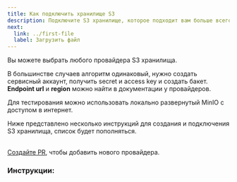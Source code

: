 ```yaml
---
title: Как подключить хранилище S3
description: Подключите S3 хранилище, которое подходит вам больше всего.
next:
  link: ../first-file
  label: Загрузить файл
---
```









Вы можете выбрать любого провайдера S3 хранилища.

В большинстве случаев алгоритм одинаковый, нужно создать сервисный аккаунт, получить secret и access key и создать бакет.
**Endpoint url** и **region** можно найти в документации у провайдеров.

<Aside type="tip">
  Для тестирования можно использовать локально развернутый MinIO с доступом в интернет.
</Aside>

Ниже представлено несколько инструкций для создания и подключения S3 хранилища, список будет пополняться.

<br/>
<a href="https://github.com/defaultuploader/documentation/tree/master/src/content/docs/start/s3-list" target="_blank">Создайте PR</a>, чтобы добавить нового провайдера.

### Инструкции:

<CardGrid>
  <ImageCardLink href="../s3-list/minio" sources={[MinIO, MinIO]} alt="MinIO logo" />
  <ImageCardLink href="../s3-list/vk" sources={[VKBlack, VKWhite]} alt="VK Cloud logo" />
  <ImageCardLink href="../s3-list/backblaze" sources={[BackblazeBlack, BackblazeWhite]} alt="Backblaze logo" />
  <ImageCardLink href="../s3-list/selectel" sources={[SelectelBlack, SelectelWhite]} alt="Selectel logo" />
</CardGrid>
